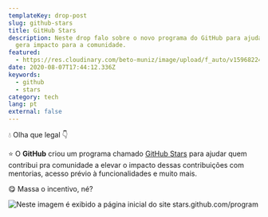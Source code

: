 ```yaml
---
templateKey: drop-post
slug: github-stars
title: GitHub Stars
description: Neste drop falo sobre o novo programa do GitHub para ajudar quem
  gera impacto para a comunidade.
featured:
  - https://res.cloudinary.com/beto-muniz/image/upload/f_auto/v1596822442/screenshot-stars.github.com-2020.08.07-14_43_34_asridb.png
date: 2020-08-07T17:44:12.336Z
keywords:
  - github
  - stars
category: tech
lang: pt
external: false
---
```


<Drop>

💧 Olha que legal 👇 

⭐️  O **GitHub** criou um programa chamado [GitHub Stars](https://stars.github.com/program) para ajudar quem contribui pra comunidade a elevar o impacto dessas contribuições com mentorias, acesso prévio à funcionalidades e muito mais.

😋 Massa o incentivo, né?

![Neste imagem é exibido a página inicial do site stars.github.com/program](https://res.cloudinary.com/beto-muniz/image/upload/f_auto/v1596822442/screenshot-stars.github.com-2020.08.07-14_43_34_asridb.png)

</Drop>
